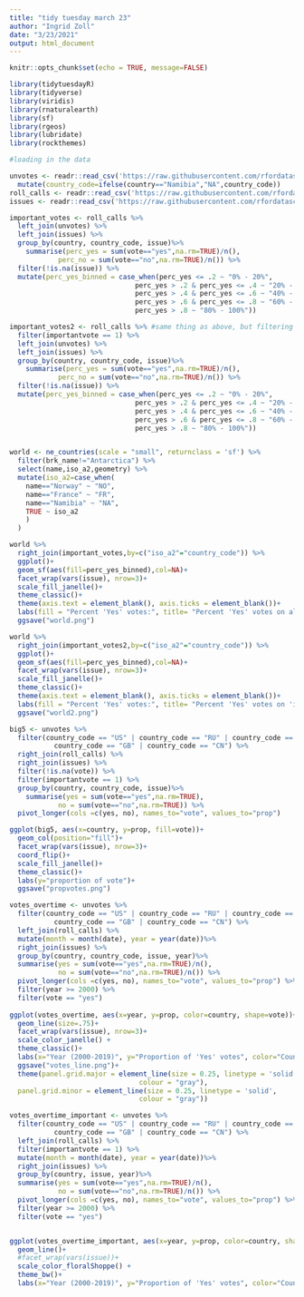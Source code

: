 ```yaml
---
title: "tidy tuesday march 23"
author: "Ingrid Zoll"
date: "3/23/2021"
output: html_document
---
```


```r
knitr::opts_chunk$set(echo = TRUE, message=FALSE)
```

```r
library(tidytuesdayR)
library(tidyverse)
library(viridis)
library(rnaturalearth)
library(sf)
library(rgeos)
library(lubridate)
library(rockthemes)
```

```r
#loading in the data

unvotes <- readr::read_csv('https://raw.githubusercontent.com/rfordatascience/tidytuesday/master/data/2021/2021-03-23/unvotes.csv') %>%
  mutate(country_code=ifelse(country=="Namibia","NA",country_code))
roll_calls <- readr::read_csv('https://raw.githubusercontent.com/rfordatascience/tidytuesday/master/data/2021/2021-03-23/roll_calls.csv')
issues <- readr::read_csv('https://raw.githubusercontent.com/rfordatascience/tidytuesday/master/data/2021/2021-03-23/issues.csv')

```

```r
important_votes <- roll_calls %>%
  left_join(unvotes) %>%
  left_join(issues) %>%
  group_by(country, country_code, issue)%>%
    summarise(perc_yes = sum(vote=="yes",na.rm=TRUE)/n(),
            perc_no = sum(vote=="no",na.rm=TRUE)/n()) %>%
  filter(!is.na(issue)) %>%
  mutate(perc_yes_binned = case_when(perc_yes <= .2 ~ "0% - 20%",
                               perc_yes > .2 & perc_yes <= .4 ~ "20% - 40%",
                               perc_yes > .4 & perc_yes <= .6 ~ "40% - 60%",
                               perc_yes > .6 & perc_yes <= .8 ~ "60% - 80%",
                               perc_yes > .8 ~ "80% - 100%"))

important_votes2 <- roll_calls %>% #same thing as above, but filtering for important votes!
  filter(importantvote == 1) %>%
  left_join(unvotes) %>%
  left_join(issues) %>%
  group_by(country, country_code, issue)%>%
    summarise(perc_yes = sum(vote=="yes",na.rm=TRUE)/n(),
            perc_no = sum(vote=="no",na.rm=TRUE)/n()) %>%
  filter(!is.na(issue)) %>%
  mutate(perc_yes_binned = case_when(perc_yes <= .2 ~ "0% - 20%",
                               perc_yes > .2 & perc_yes <= .4 ~ "20% - 40%",
                               perc_yes > .4 & perc_yes <= .6 ~ "40% - 60%",
                               perc_yes > .6 & perc_yes <= .8 ~ "60% - 80%",
                               perc_yes > .8 ~ "80% - 100%"))


world <- ne_countries(scale = "small", returnclass = 'sf') %>%
  filter(brk_name!="Antarctica") %>%
  select(name,iso_a2,geometry) %>%
  mutate(iso_a2=case_when(
    name=="Norway" ~ "NO",
    name=="France" ~ "FR",
    name=="Namibia" ~ "NA",
    TRUE ~ iso_a2
    )
  )

world %>% 
  right_join(important_votes,by=c("iso_a2"="country_code")) %>%
  ggplot()+
  geom_sf(aes(fill=perc_yes_binned),col=NA)+
  facet_wrap(vars(issue), nrow=3)+
  scale_fill_janelle()+
  theme_classic()+
  theme(axis.text = element_blank(), axis.ticks = element_blank())+
  labs(fill = "Percent 'Yes' votes:", title= "Percent 'Yes' votes on all UN votes")+
  ggsave("world.png")

world %>% 
  right_join(important_votes2,by=c("iso_a2"="country_code")) %>%
  ggplot()+
  geom_sf(aes(fill=perc_yes_binned),col=NA)+
  facet_wrap(vars(issue), nrow=3)+
  scale_fill_janelle()+
  theme_classic()+
  theme(axis.text = element_blank(), axis.ticks = element_blank())+
  labs(fill = "Percent 'Yes' votes:", title= "Percent 'Yes' votes on 'important' UN votes")+
  ggsave("world2.png")
```

```r
big5 <- unvotes %>%
  filter(country_code == "US" | country_code == "RU" | country_code == "FR" | 
           country_code == "GB" | country_code == "CN") %>%
  right_join(roll_calls) %>%
  right_join(issues) %>%
  filter(!is.na(vote)) %>%
  filter(importantvote == 1) %>%
  group_by(country, country_code, issue)%>%
    summarise(yes = sum(vote=="yes",na.rm=TRUE),
            no = sum(vote=="no",na.rm=TRUE)) %>%
  pivot_longer(cols =c(yes, no), names_to="vote", values_to="prop")

ggplot(big5, aes(x=country, y=prop, fill=vote))+
  geom_col(position="fill")+
  facet_wrap(vars(issue), nrow=3)+
  coord_flip()+
  scale_fill_janelle()+
  theme_classic()+
  labs(y="proportion of vote")+
  ggsave("propvotes.png")
```


```r
votes_overtime <- unvotes %>%
  filter(country_code == "US" | country_code == "RU" | country_code == "FR" | 
           country_code == "GB" | country_code == "CN") %>%
  left_join(roll_calls) %>%
  mutate(month = month(date), year = year(date))%>%
  right_join(issues) %>%
  group_by(country, country_code, issue, year)%>%
  summarise(yes = sum(vote=="yes",na.rm=TRUE)/n(),
            no = sum(vote=="no",na.rm=TRUE)/n()) %>%
  pivot_longer(cols =c(yes, no), names_to="vote", values_to="prop") %>%
  filter(year >= 2000) %>%
  filter(vote == "yes")
  
ggplot(votes_overtime, aes(x=year, y=prop, color=country, shape=vote))+
  geom_line(size=.75)+
  facet_wrap(vars(issue), nrow=3)+
  scale_color_janelle() +
  theme_classic()+
  labs(x="Year (2000-2019)", y="Proportion of 'Yes' votes", color="Country")+
  ggsave("votes_line.png")+
  theme(panel.grid.major = element_line(size = 0.25, linetype = 'solid',
                                colour = "gray"), 
  panel.grid.minor = element_line(size = 0.25, linetype = 'solid',
                                colour = "gray"))
```

```r
votes_overtime_important <- unvotes %>%
  filter(country_code == "US" | country_code == "RU" | country_code == "FR" | 
           country_code == "GB" | country_code == "CN") %>%
  left_join(roll_calls) %>%
  filter(importantvote == 1) %>%
  mutate(month = month(date), year = year(date))%>%
  right_join(issues) %>%
  group_by(country, issue, year)%>%
  summarise(yes = sum(vote=="yes",na.rm=TRUE)/n(),
            no = sum(vote=="no",na.rm=TRUE)/n()) %>%
  pivot_longer(cols =c(yes, no), names_to="vote", values_to="prop") %>%
  filter(year >= 2000) %>%
  filter(vote == "yes")


ggplot(votes_overtime_important, aes(x=year, y=prop, color=country, shape=vote))+
  geom_line()+
  #facet_wrap(vars(issue))+
  scale_color_floralShoppe() +
  theme_bw()+
  labs(x="Year (2000-2019)", y="Proportion of 'Yes' votes", color="Country")
```

